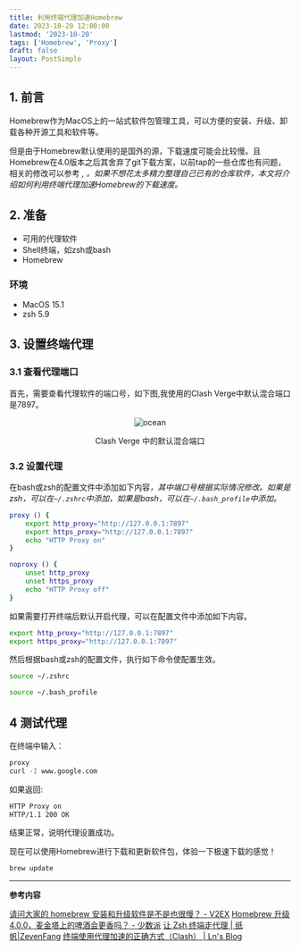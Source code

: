 ```yaml
---
title: 利用终端代理加速Homebrew
date: 2023-10-20 12:00:00
lastmod: '2023-10-20'
tags: ['Homebrew', 'Proxy']
draft: false
layout: PostSimple
---
```


## 1. 前言
Homebrew作为MacOS上的一站式软件包管理工具，可以方便的安装、升级、卸载各种开源工具和软件等。

但是由于Homebrew默认使用的是国外的源，下载速度可能会比较慢。且Homebrew在4.0版本之后其舍弃了git下载方案，以前tap的一些仓库也有问题，相关的修改可以参考 <Cite id="ref1" index="1" />, <Cite id="ref2" index="2" />。如果不想花太多精力整理自己已有的仓库软件，本文将介绍如何利用终端代理加速Homebrew的下载速度。

## 2. 准备
- 可用的代理软件
- Shell终端，如zsh或bash
- Homebrew

### 环境
- MacOS 15.1
- zsh 5.9

## 3. 设置终端代理
### 3.1 查看代理端口
首先，需要查看代理软件的端口号，如下图,我使用的Clash Verge中默认混合端口是7897。
<div align = "center">    
    <img src="/static/images/brew-proxy/calsh-port.png" alt="ocean" style={{ width: '50%', height: 'auto' }} />
    <p style={{ textAlign: 'center', color: 'gray' }}>Clash Verge 中的默认混合端口</p>
</div>

### 3.2 设置代理
在bash或zsh的配置文件中添加如下内容<Cite id="ref3" index="3" />，其中端口号根据实际情况修改。如果是zsh，可以在`~/.zshrc`中添加，如果是bash，可以在`~/.bash_profile`中添加。
```bash
proxy () {
    export http_proxy="http://127.0.0.1:7897"
    export https_proxy="http://127.0.0.1:7897"
    echo "HTTP Proxy on"
}

noproxy () {
    unset http_proxy
    unset https_proxy
    echo "HTTP Proxy off"
}
```

如果需要打开终端后默认开启代理，可以在配置文件中添加如下内容。
```bash
export http_proxy="http://127.0.0.1:7897"
export https_proxy="http://127.0.0.1:7897"
```

然后根据bash或zsh的配置文件，执行如下命令使配置生效。
```bash
source ~/.zshrc
```
```bash
source ~/.bash_profile
```

## 4 测试代理
在终端中输入：
```bash
proxy
curl -I www.google.com
```
如果返回:
```bash
HTTP Proxy on
HTTP/1.1 200 OK
```
结果正常，说明代理设置成功。

现在可以使用Homebrew进行下载和更新软件包，体验一下极速下载的感觉！
```bash
brew update
```

---
**参考内容**

<Reference id="ref1" index="1">[请问大家的 homebrew 安装和升级软件是不是也很慢？ - V2EX](https://v2ex.com/t/920873)</Reference>
<Reference id="ref2" index="2">[Homebrew 升级 4.0.0，麦金塔上的啤酒会更香吗？ - 少数派](https://sspai.com/post/78587)</Reference>
<Reference id="ref3" index="3">[让 Zsh 终端走代理 | 纸帆|ZevenFang](https://fangzf.me/2017/05/08/%E8%AE%A9-Zsh-%E7%BB%88%E7%AB%AF%E8%B5%B0%E4%BB%A3%E7%90%86/)</Reference>
<Reference id="ref4" index="4">[终端使用代理加速的正确方式（Clash） | Ln's Blog](https://weilining.github.io/294.html)</Reference>
